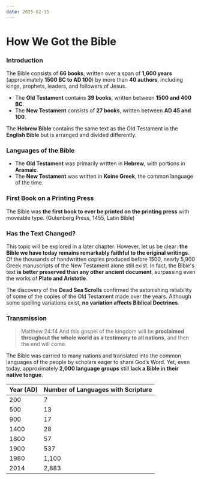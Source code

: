 ```yaml
---
date: 2025-02-15
---
```



# How We Got the Bible

<CustomImage
  src="/img/Psalms_Scroll.jpg"
  alt="Psalms Scroll"
  width="1000px"
/>
<DateDisplay date="2025-02-15" />



### Introduction

The Bible consists of **66 books**, written over a span of **1,600 years** (approximately **1500 BC to AD 100**) by more than **40 authors**, including kings, prophets, leaders, and followers of Jesus.  

- The **Old Testament** contains **39 books**, written between **1500 and 400 BC**.  
- The **New Testament** consists of **27 books**, written between **AD 45 and 100**.  

The **Hebrew Bible** contains the same text as the Old Testament in the **English Bible** but is arranged and divided differently.  



### Languages of the Bible

- The **Old Testament** was primarily written in **Hebrew**, with portions in **Aramaic**.
- The **New Testament** was written in **Koine Greek**, the common language of the time.



### First Book on a Printing Press

The Bible was **the first book to ever be printed on the printing press** with moveable type. (Gutenberg Press, 1455,  Latin Bible)

### Has the Text Changed?

This topic will be explored in a later chapter. However, let us be clear: **the Bible we have today remains remarkably faithful to the original writings**. Of the thousands of handwritten copies produced before 1500, nearly 5,900 Greek manuscripts of the New Testament alone still exist. In fact, the Bible's text **is better preserved than any other ancient document**, surpassing even the works of **Plato and Aristotle**.

The discovery of the **Dead Sea Scrolls** confirmed the astonishing reliability of some of the copies of the Old Testament made over the years. Although some spelling variations exist, **no variation affects Biblical Doctrines**.

### Transmission

> Matthew 24:14
And this gospel of the kingdom will be **proclaimed throughout the whole world as a testimony to all nations**, and then the end will come.

The Bible was carried to many nations and translated into the common languages of the people by scholars eager to share God’s Word. Yet, even today, approximately **2,000 language groups** still **lack a Bible in their native tongue**.

| Year (AD) | Number of Languages with Scripture |
|-----------|------------------------------------|
| 200       | 7                                  |
| 500       | 13                                 |
| 900       | 17                                 |
| 1400      | 28                                 |
| 1800      | 57                                 |
| 1900      | 537                                |
| 1980      | 1,100                              |
| 2014      | 2,883                              |












